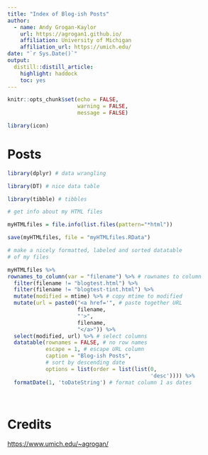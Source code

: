 ```yaml
---
title: "Index of Blog-ish Posts"
author:
  - name: Andy Grogan-Kaylor 
    url: https://agrogan1.github.io/
    affiliation: University of Michigan
    affiliation_url: https://umich.edu/
date: "`r Sys.Date()`"
output:
  distill::distill_article:
    highlight: haddock
    toc: yes
---
```


```r

knitr::opts_chunk$set(echo = FALSE,
                      warning = FALSE,
                      message = FALSE)

library(icon)

```

# Posts

```r

library(dplyr) # data wrangling

library(DT) # nice data table

library(tibble) # tibbles

# get info about my HTML files

myHTMLfiles = file.info(list.files(pattern="*html"))

save(myHTMLfiles, file = "myHTMLfiles.RData")

# make a nicely formatted, labeled and sorted datatable
# of my files

myHTMLfiles %>% 
rownames_to_column(var = "filename") %>% # rownames to column
  filter(filename != "blogtest.html") %>%
  filter(filename != "blogtest-tint.html") %>%
  mutate(modified = mtime) %>% # copy mtime to modified
  mutate(url = paste0("<a href='", # paste together URL
                      filename,
                      "'>",
                      filename, 
                      "</a>")) %>% 
  select(modified, url) %>% # select columns
  datatable(rownames = FALSE, # no row names
            escape = 1, # escape URL column
            caption = "Blog-ish Posts",
            # sort by descending date
            options = list(order = list(list(0, 
                                             'desc')))) %>% 
  formatDate(1, 'toDateString') # format column 1 as dates
  
  
```

# Credits

[https://www.umich.edu/~agrogan/](https://www.umich.edu/~agrogan/)



